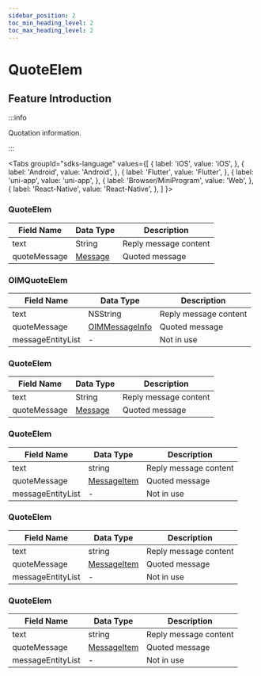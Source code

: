 ```yaml
---
sidebar_position: 2
toc_min_heading_level: 2
toc_max_heading_level: 2
---
```


# QuoteElem

## Feature Introduction

:::info

Quotation information.

:::

<Tabs
groupId="sdks-language"
values={[
{ label: 'iOS', value: 'iOS', },
{ label: 'Android', value: 'Android', },
{ label: 'Flutter', value: 'Flutter', },
{ label: 'uni-app', value: 'uni-app', },
{ label: 'Browser/MiniProgram', value: 'Web', },
{ label: 'React-Native', value: 'React-Native', },
]
}>

<TabItem value="Flutter">

### QuoteElem

| Field Name    | Data Type                            | Description          |
| ------------- | ------------------------------------ | -------------------- |
| text          | String                               | Reply message content|
| quoteMessage  | [Message](/class/message/messageInfo.mdx) | Quoted message       |

</TabItem>

<TabItem value="iOS">

### OIMQuoteElem

| Field Name       | Data Type                                            | Description          |
| ---------------- | ---------------------------------------------------- | -------------------- |
| text             | NSString                                             | Reply message content|
| quoteMessage     | [OIMMessageInfo](/class/message/messageInfo.mdx) | Quoted message       |
| messageEntityList| -                                                     | Not in use           |

</TabItem>

<TabItem value="Android">

### QuoteElem

| Field Name    | Data Type                            | Description          |
| ------------- | ------------------------------------ | -------------------- |
| text          | String                               | Reply message content|
| quoteMessage  | [Message](/class/message/messageInfo.mdx) | Quoted message       |

</TabItem>

<TabItem value="Web">

### QuoteElem

| Field Name       | Data Type                                          | Description          |
| ---------------- | -------------------------------------------------- | -------------------- |
| text             | string                                             | Reply message content|
| quoteMessage     | [MessageItem](/class/message/messageInfo.mdx) | Quoted message       |
| messageEntityList| -                                                   | Not in use           |

</TabItem>

<TabItem value="uni-app">

### QuoteElem

| Field Name       | Data Type                                          | Description          |
| ---------------- | -------------------------------------------------- | -------------------- |
| text             | string                                             | Reply message content|
| quoteMessage     | [MessageItem](/class/message/messageInfo.mdx) | Quoted message       |
| messageEntityList| -                                                   | Not in use           |

</TabItem>

<TabItem value="React-Native">

### QuoteElem

| Field Name       | Data Type                                          | Description          |
| ---------------- | -------------------------------------------------- | -------------------- |
| text             | string                                             | Reply message content|
| quoteMessage     | [MessageItem](/class/message/messageInfo.mdx) | Quoted message       |
| messageEntityList| -                                                   | Not in use           |

</TabItem>

</Tabs>